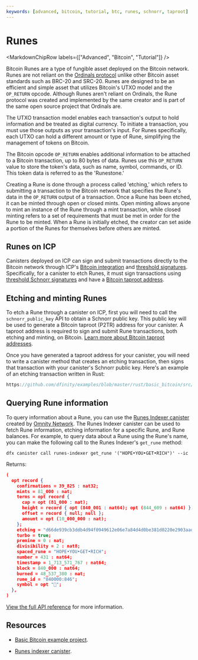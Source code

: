 ```yaml
---
keywords: [advanced, bitcoin, tutorial, btc, runes, schnorr, taproot]
---
```



# Runes

<MarkdownChipRow labels={["Advanced", "Bitcoin", "Tutorial"]} />

Bitcoin Runes are a type of fungible asset deployed on the Bitcoin network. Runes are not reliant on the [Ordinals protocol](ordinals.mdx) unlike other Bitcoin asset standards such as BRC-20 and SRC-20. Runes are designed to be an efficient and simple asset that utilizes Bitcoin's UTXO model and the `OP_RETURN` opcode. Although Runes aren't reliant on Ordinals, the Rune protocol was created and implemented by the same creator and is part of the same open source project that Ordinals are.

The UTXO transaction model enables each transaction's output to hold information and be treated as digital currency. To initiate a transaction, you must use those outputs as your transaction's input. For Runes specifically, each UTXO can hold a different amount or type of Rune, simplifying the management of tokens on Bitcoin.

The Bitcoin opcode `OP_RETURN` enables additional information to be attached to a Bitcoin transaction, up to 80 bytes of data. Runes use this `OP_RETURN` value to store the token's data, such as name, symbol, commands, or ID. This token data is referred to as the 'Runestone.'

Creating a Rune is done through a process called 'etching,' which refers to submitting a transaction to the Bitcoin network that specifies the Rune's data in the `OP_RETURN` output of a transaction. Once a Rune has been etched, it can be minted through open or closed mints. Open minting allows anyone to mint an instance of the Rune through a mint transaction, while closed minting refers to a set of requirements that must be met in order for the Rune to be minted. When a Rune is initially etched, the creator can set aside a portion of the Runes for themselves before others are minted.

## Runes on ICP

Canisters deployed on ICP can sign and submit transactions directly to the Bitcoin network through ICP's [Bitcoin integration](../overview.mdx) and [threshold signatures](/docs/references/t-sigs-how-it-works). Specifically, for a canister to etch Runes, it must sign transactions using [threshold Schnorr signatures](/docs/references/t-sigs-how-it-works#deuterium-schnorr-release-beta) and have a [Bitcoin taproot address](/docs/building-apps/chain-fusion/bitcoin/using-btc/generate-addresses#generating-addresses-with-threshold-schnorr).

## Etching and minting Runes

To etch a Rune through a canister on ICP, first you will need to call the `schnorr_public_key` API to obtain a Schnorr public key. This public key will be used to generate a Bitcoin taproot (P2TR) address for your canister. A taproot address is required to sign and submit Rune transactions, both etching and minting, on Bitcoin. [Learn more about Bitcoin taproot addresses](/docs/building-apps/chain-fusion/bitcoin/using-btc/generate-addresses#generating-addresses-with-threshold-schnorr).

Once you have generated a taproot address for your canister, you will need to write a canister method that creates an etching transaction, then signs that transaction with your canister's Schnorr public key. Here's an example of an etching transaction written in Rust:

```rust reference
https://github.com/dfinity/examples/blob/master/rust/basic_bitcoin/src/runes.rs#L79-L107
```

## Querying Rune information

To query information about a Rune, you can use the [Runes Indexer canister](https://github.com/octopus-network/runes-indexer) created by [Omnity Network](https://omnity.network/). The Runes Indexer canister can be used to fetch Rune information, etching information for a specific Rune, and Rune balances. For example, to query data about a Rune using the Rune's name, you can make the following call to the Runes Indexer's `get_rune` method:

```
dfx canister call runes-indexer get_rune '("HOPE•YOU•GET•RICH")' --ic
```

Returns:

```json
(
  opt record {
    confirmations = 39_825 : nat32;
    mints = 81_000 : nat;
    terms = opt record {
      cap = opt (81_000 : nat);
      height = record { opt (840_001 : nat64); opt (844_609 : nat64) };
      offset = record { null; null };
      amount = opt (10_000_000 : nat);
    };
    etching = "d66de939cb3ddb4d94f0949612e06e7a84d4d0be381d0220e2903aad68135969";
    turbo = true;
    premine = 0 : nat;
    divisibility = 2 : nat8;
    spaced_rune = "HOPE•YOU•GET•RICH";
    number = 431 : nat64;
    timestamp = 1_713_571_767 : nat64;
    block = 840_000 : nat64;
    burned = 48_537_380 : nat;
    rune_id = "840000:846";
    symbol = opt "🧧";
  },
)
```

[View the full API reference](https://github.com/octopus-network/runes-indexer?tab=readme-ov-file#api-reference) for more information.


## Resources

- [Basic Bitcoin example project](https://github.com/dfinity/examples/tree/master/rust/basic_bitcoin).

- [Runes indexer canister](https://github.com/octopus-network/runes-indexer).